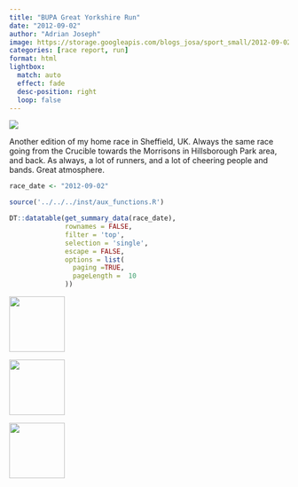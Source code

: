 ```yaml
---
title: "BUPA Great Yorkshire Run"
date: "2012-09-02"
author: "Adrian Joseph"
image: https://storage.googleapis.com/blogs_josa/sport_small/2012-09-02_BUPA_GREAT_YORKSHIRE_RUN/img/00.png
categories: [race report, run]
format: html
lightbox:
  match: auto
  effect: fade
  desc-position: right
  loop: false
---
```


![](https://storage.googleapis.com/blogs_josa/sport_small/2012-09-02_BUPA_GREAT_YORKSHIRE_RUN/img/00.png)

Another edition of my home race in Sheffield, UK. Always the same race going from the Crucible towards the Morrisons in Hillsborough Park area, and back. As always, a lot of runners, and a lot of cheering people and bands. Great atmosphere.


```r
race_date <- "2012-09-02"

source('../../../inst/aux_functions.R')

DT::datatable(get_summary_data(race_date),
              rownames = FALSE,
              filter = 'top',
              selection = 'single',
              escape = FALSE,
              options = list(
                paging =TRUE,
                pageLength =  10
              ))
```

::: {layout-ncol=4}
![](https://storage.googleapis.com/blogs_josa/sport_small/2012-09-02_BUPA_GREAT_YORKSHIRE_RUN/img/00.png){ width="100" group="hi" }

![](https://storage.googleapis.com/blogs_josa/sport_small/2012-09-02_BUPA_GREAT_YORKSHIRE_RUN/img/01.png){ width="100" group="hi" }

![](https://storage.googleapis.com/blogs_josa/sport_small/2012-09-02_BUPA_GREAT_YORKSHIRE_RUN/img/02.png){ width="100" group="hi" }


:::
